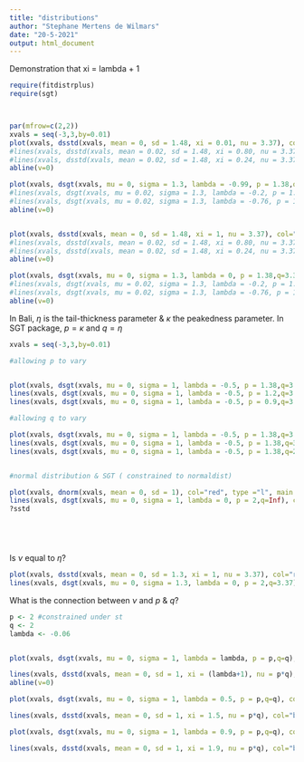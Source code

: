 ```yaml
---
title: "distributions"
author: "Stephane Mertens de Wilmars"
date: "20-5-2021"
output: html_document
---
```


Demonstration that xi = lambda + 1
```r
require(fitdistrplus)
require(sgt)



par(mfrow=c(2,2))
xvals = seq(-3,3,by=0.01)
plot(xvals, dsstd(xvals, mean = 0, sd = 1.48, xi = 0.01, nu = 3.37), col="red", type ="l", main = "xi=0 (ST)", ylab="Density")
#lines(xvals, dsstd(xvals, mean = 0.02, sd = 1.48, xi = 0.80, nu = 3.37), col="blue", type ="l", main = "T", ylab="Density")
#lines(xvals, dsstd(xvals, mean = 0.02, sd = 1.48, xi = 0.24, nu = 3.37), col="yellow", type ="l", main = "T", ylab="Density")
abline(v=0)

plot(xvals, dsgt(xvals, mu = 0, sigma = 1.3, lambda = -0.99, p = 1.38,q=3.3), col="red", type ="l", main = "Lambda = -1 (SGT)", ylab="Density")
#lines(xvals, dsgt(xvals, mu = 0.02, sigma = 1.3, lambda = -0.2, p = 1.38,q=3.3), col="blue", type ="l")
#lines(xvals, dsgt(xvals, mu = 0.02, sigma = 1.3, lambda = -0.76, p = 1.38,q=3.3), col="yellow", type ="l")
abline(v=0)


plot(xvals, dsstd(xvals, mean = 0, sd = 1.48, xi = 1, nu = 3.37), col="red", type ="l", main = "xi=1 (ST)", ylab="Density")
#lines(xvals, dsstd(xvals, mean = 0.02, sd = 1.48, xi = 0.80, nu = 3.37), col="blue", type ="l", main = "T", ylab="Density")
#lines(xvals, dsstd(xvals, mean = 0.02, sd = 1.48, xi = 0.24, nu = 3.37), col="yellow", type ="l", main = "T", ylab="Density")
abline(v=0)

plot(xvals, dsgt(xvals, mu = 0, sigma = 1.3, lambda = 0, p = 1.38,q=3.3), col="red", type ="l", main = "Lambda = -1 (SGT)", ylab="Density")
#lines(xvals, dsgt(xvals, mu = 0.02, sigma = 1.3, lambda = -0.2, p = 1.38,q=3.3), col="blue", type ="l")
#lines(xvals, dsgt(xvals, mu = 0.02, sigma = 1.3, lambda = -0.76, p = 1.38,q=3.3), col="yellow", type ="l")
abline(v=0)
```

In Bali, $\eta$ is the tail-thickness parameter & $\kappa$ the peakedness parameter. In SGT package, $p = \kappa$ and $q = \eta$

```r
xvals = seq(-3,3,by=0.01)

#allowing p to vary


plot(xvals, dsgt(xvals, mu = 0, sigma = 1, lambda = -0.5, p = 1.38,q=3.3), col="red", type ="l", main = "Allowing p to vary (SGT)", ylab="Density",ylim = c(0,1))
lines(xvals, dsgt(xvals, mu = 0, sigma = 1, lambda = -0.5, p = 1.2,q=3.3), col="blue", type ="l", main = "SGT function", ylab="Density")
lines(xvals, dsgt(xvals, mu = 0, sigma = 1, lambda = -0.5, p = 0.9,q=3.3), col="black", type ="l", main = "SGT function", ylab="Density")

#allowing q to vary

plot(xvals, dsgt(xvals, mu = 0, sigma = 1, lambda = -0.5, p = 1.38,q=3.3), col="red", type ="l", main = "Allowing q to vary (SGT)", ylab="Density")
lines(xvals, dsgt(xvals, mu = 0, sigma = 1, lambda = -0.5, p = 1.38,q=3), col="blue", type ="l", main = "SGT function", ylab="Density")
lines(xvals, dsgt(xvals, mu = 0, sigma = 1, lambda = -0.5, p = 1.38,q=2.5), col="black", type ="l", main = "SGT function", ylab="Density")


#normal distribution & SGT ( constrained to normaldist)

plot(xvals, dnorm(xvals, mean = 0, sd = 1), col="red", type ="l", main = "Normaldist & SGT with p=2, q=Inf", ylab="Density",ylim = c(0,1))
lines(xvals, dsgt(xvals, mu = 0, sigma = 1, lambda = 0, p = 2,q=Inf), col="blue", type ="p")
?sstd






```

Is $\nu$ equal to $\eta$?
```r
plot(xvals, dsstd(xvals, mean = 0, sd = 1.3, xi = 1, nu = 3.37), col="red", type ="l", main = "ST(fistdist with nu=3.37) & ST(sgt with p=2, q=3.37)", ylab="Density")
lines(xvals, dsgt(xvals, mu = 0, sigma = 1.3, lambda = 0, p = 2,q=3.37), col="blue", type ="l", main = "", ylab="Density")
```




What is the connection between $\nu$ and $p$ & $q$?

```r
p <- 2 #constrained under st
q <- 2
lambda <- -0.06


plot(xvals, dsgt(xvals, mu = 0, sigma = 1, lambda = lambda, p = p,q=q), col="red", type ="p", main = "ST(sgt) & ST(fitdist), nu=p*q, p=2, lambda=-0.06", ylab="Density",ylim=c(0,0.8))

lines(xvals, dsstd(xvals, mean = 0, sd = 1, xi = (lambda+1), nu = p*q), col="blue", type ="l", main = "ST", ylab="Density")
abline(v=0)

plot(xvals, dsgt(xvals, mu = 0, sigma = 1, lambda = 0.5, p = p,q=q), col="red", type ="p", main = "ST(sgt) & ST(fitdist), nu=p*q, p=2, lambda=0.5", ylab="Density",ylim=c(0,0.8))

lines(xvals, dsstd(xvals, mean = 0, sd = 1, xi = 1.5, nu = p*q), col="blue", type ="l", main = "ST", ylab="Density")

plot(xvals, dsgt(xvals, mu = 0, sigma = 1, lambda = 0.9, p = p,q=q), col="red", type ="p", main = "ST(sgt) & ST(fitdist), nu=p*q, p=2, lambda=0.9", ylab="Density",ylim=c(0,0.8))

lines(xvals, dsstd(xvals, mean = 0, sd = 1, xi = 1.9, nu = p*q), col="blue", type ="l", main = "ST", ylab="Density")


```

